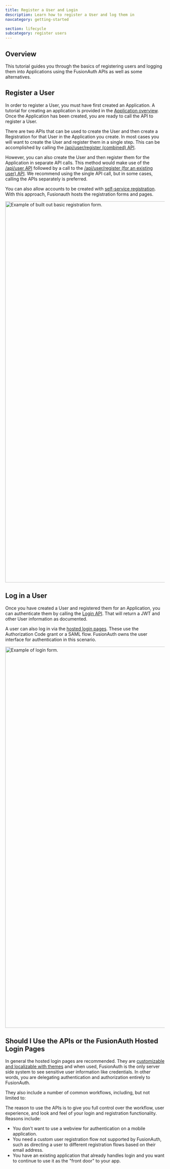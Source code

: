 ```yaml
---
title: Register a User and Login
description: Learn how to register a User and log them in
navcategory: getting-started

section: lifecycle
subcategory: register users
---
```


## Overview

This tutorial guides you through the basics of registering users and logging them into Applications using the FusionAuth APIs as well as some alternatives.


## Register a User

In order to register a User, you must have first created an Application.  A tutorial for creating an application is provided in the [Application overview](/docs/get-started/core-concepts/applications). Once the Application has been created, you are ready to call the API to register a User.


There are two APIs that can be used to create the User and then create a Registration for that User in the Application you create. In most cases you will want to create the User and register them in a single step. This can be accomplished by calling the [/api/user/register (combined) API](/docs/apis/registrations#create-a-user-and-registration-combined).

However, you can also create the User and then register them for the Application in separate API calls. This method would make use of the [/api/user API](/docs/apis/users#create-a-user) followed by a call to the [/api/user/register (for an existing user) API](/docs/apis/registrations#create-a-user-registration-for-an-existing-user). We recommend using the single API call, but in some cases, calling the APIs separately is preferred.

You can also allow accounts to be created with [self-service registration](/docs/lifecycle/register-users/basic-registration-forms). With this approach, Fusionauth hosts the registration forms and pages.

<img src="/img/docs/lifecycle/register-users/register-new-user.png" alt="Example of built out basic registration form." width="1200"  role="bottom-cropped" />

## Log in a User

Once you have created a User and registered them for an Application, you can authenticate them by calling the [Login API](/docs/apis/login). That will return a JWT and other User information as documented.

A user can also log in via the [hosted login pages](/docs/v1/tech/core-concepts/integration-points/#hosted-login-pages). These use the Authorization Code grant or a SAML flow. FusionAuth owns the user interface for authentication in this scenario.

<img src="/img/docs/lifecycle/register-users/login-page.png" alt="Example of login form." width="1200"  role="bottom-cropped" />

## Should I Use the APIs or the FusionAuth Hosted Login Pages

In general the hosted login pages are recommended. They are [customizable and localizable with themes](/docs/customize/look-and-feel/) and when used, FusionAuth is the only server side system to see sensitive user information like credentials. In other words, you are delegating authentication and authorization entirely to FusionAuth.

They also include a number of common workflows, including, but not limited to:

<ListHostedLoginPagesUseCases />

The reason to use the APIs is to give you full control over the workflow, user experience, and look and feel of your login and registration functionality. Reasons include:

* You don't want to use a webview for authentication on a mobile application.
* You need a custom user registration flow not supported by FusionAuth, such as directing a user to different registration flows based on their email address.
* You have an existing application that already handles login and you want to continue to use it as the "front door" to your app.

